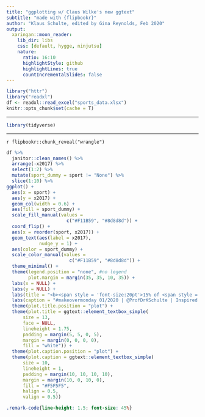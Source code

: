 ```yaml
---
title: "ggplotting w/ Claus Wilke's new ggtext"
subtitle: "made with {flipbookr}"
author: "Klaus Schulte, edited by Gina Reynolds, Feb 2020"
output:
  xaringan::moon_reader:
    lib_dir: libs
    css: [default, hygge, ninjutsu]
    nature:
      ratio: 16:10
      highlightStyle: github
      highlightLines: true
      countIncrementalSlides: false
---
```



```r
library("httr")
library("readxl")
df <- readxl::read_excel("sports_data.xlsx")
knitr::opts_chunk$set(cache = T)
```

---

```r
library(tidyverse)
```

---

`r flipbookr::chunk_reveal("wrangle")`

```r
df %>% 
  janitor::clean_names() %>%
  arrange(-x2017) %>% 
  select(1:2) %>% 
  mutate(sport_dummy = sport != "None") %>% 
  slice(1:10) %>% 
ggplot() +
  aes(x = sport) +
  aes(y = x2017) + 
  geom_col(width = 0.6) + 
  aes(fill = sport_dummy) +
  scale_fill_manual(values =
                      c("#F11B59", "#8d8d8d")) + 
  coord_flip() + 
  aes(x = reorder(sport, x2017)) +
  geom_text(aes(label = x2017),
            nudge_y = 1) +
  aes(color = sport_dummy) + 
  scale_color_manual(values = 
                       c("#F11B59", "#8d8d8d")) + 
  theme_minimal() +
  theme(legend.position = "none", #no legend
        plot.margin = margin(35, 35, 10, 35)) + 
  labs(x = NULL) + 
  labs(y = NULL) +
  labs(title = "<b><span style = 'font-size:20pt'>15% of <span style = 'color:#F11B59;'>**Americans Have no Favorite Spectator Sport**</span></span></b><br> <b><span style = 'font-size:14pt'>Share of Answers to **Gallup** question *'What is your favorite sport to watch'* in 2017</span></b><br>") +
  labs(caption = "#makeovermonday 01/2020 | @ProfDrKSchulte | Inspired by: @barnabasmarkus") +
  theme(plot.title.position = "plot") +
  theme(plot.title = ggtext::element_textbox_simple(
      size = 13,
      face = NULL,
      lineheight = 1.75,
      padding = margin(5, 5, 0, 5),
      margin = margin(0, 0, 0, 0),
      fill = "white")) +
  theme(plot.caption.position = "plot") +
  theme(plot.caption = ggtext::element_textbox_simple(
      size = 10,
      lineheight = 1,
      padding = margin(10, 10, 10, 10),
      margin = margin(10, 0, 10, 0),
      fill = "#F5F5F5",
      halign = 0.5,
      valign = 0.5)) 
```




```css
.remark-code{line-height: 1.5; font-size: 45%}
```

